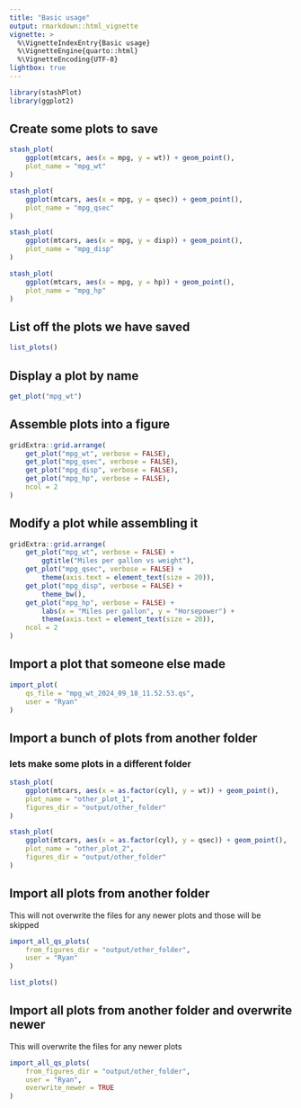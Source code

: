 ```yaml
---
title: "Basic usage"
output: rmarkdown::html_vignette
vignette: >
  %\VignetteIndexEntry{Basic usage}
  %\VignetteEngine{quarto::html}
  %\VignetteEncoding{UTF-8}
lightbox: true
---
```


```r
library(stashPlot)
library(ggplot2)
```

## Create some plots to save
```r
stash_plot(
    ggplot(mtcars, aes(x = mpg, y = wt)) + geom_point(),
    plot_name = "mpg_wt"
)

stash_plot(
    ggplot(mtcars, aes(x = mpg, y = qsec)) + geom_point(),
    plot_name = "mpg_qsec"
)

stash_plot(
    ggplot(mtcars, aes(x = mpg, y = disp)) + geom_point(),
    plot_name = "mpg_disp"
)

stash_plot(
    ggplot(mtcars, aes(x = mpg, y = hp)) + geom_point(),
    plot_name = "mpg_hp"
)
```

## List off the plots we have saved
```r
list_plots()
```

## Display a plot by name
```r
get_plot("mpg_wt")
```

## Assemble plots into a figure
```r
gridExtra::grid.arrange(
    get_plot("mpg_wt", verbose = FALSE),
    get_plot("mpg_qsec", verbose = FALSE),
    get_plot("mpg_disp", verbose = FALSE),
    get_plot("mpg_hp", verbose = FALSE),
    ncol = 2
)
```

## Modify a plot while assembling it
```r
gridExtra::grid.arrange(
    get_plot("mpg_wt", verbose = FALSE) +
        ggtitle("Miles per gallon vs weight"),
    get_plot("mpg_qsec", verbose = FALSE) +
        theme(axis.text = element_text(size = 20)),
    get_plot("mpg_disp", verbose = FALSE) +
        theme_bw(),
    get_plot("mpg_hp", verbose = FALSE) +
        labs(x = "Miles per gallon", y = "Horsepower") +
        theme(axis.text = element_text(size = 20)),
    ncol = 2
)
```

## Import a plot that someone else made
```r
import_plot(
    qs_file = "mpg_wt_2024_09_18_11.52.53.qs",
    user = "Ryan"
)
```

## Import a bunch of plots from another folder

### lets make some plots in a different folder
```r
stash_plot(
    ggplot(mtcars, aes(x = as.factor(cyl), y = wt)) + geom_point(),
    plot_name = "other_plot_1",
    figures_dir = "output/other_folder"
)

stash_plot(
    ggplot(mtcars, aes(x = as.factor(cyl), y = qsec)) + geom_point(),
    plot_name = "other_plot_2",
    figures_dir = "output/other_folder"
)
```

## Import all plots from another folder
This will not overwrite the files for any newer plots and those will be skipped
```r
import_all_qs_plots(
    from_figures_dir = "output/other_folder",
    user = "Ryan"
)

list_plots()
```


## Import all plots from another folder and overwrite newer
This will overwrite the files for any newer plots
```r
import_all_qs_plots(
    from_figures_dir = "output/other_folder",
    user = "Ryan",
    overwrite_newer = TRUE
)
```